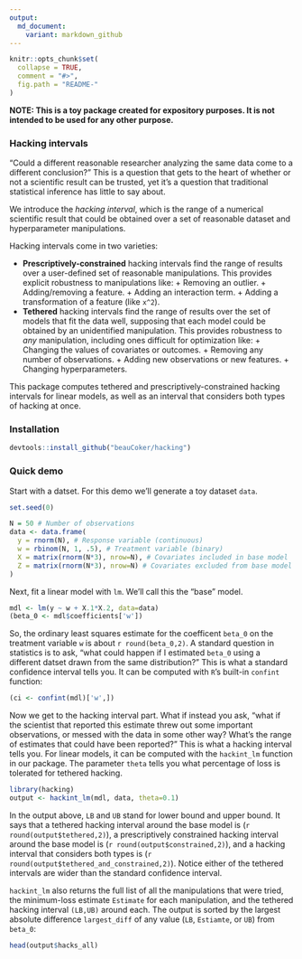 ```yaml
---
output:
  md_document:
    variant: markdown_github
---
```


<!-- README.md is generated from README.Rmd. Please edit that file -->

```r
knitr::opts_chunk$set(
  collapse = TRUE,
  comment = "#>",
  fig.path = "README-"
)
```

**NOTE: This is a toy package created for expository purposes. It is not intended to be used for any other purpose.**

### Hacking intervals

"Could a different reasonable researcher analyzing the same data come to a different conclusion?" This is a question that gets to the heart of whether or not a scientific result can be trusted, yet it's a question that traditional statistical inference has little to say about. 

We introduce the *hacking interval*, which is the range of a numerical scientific result that could be obtained over a set of reasonable dataset and hyperparameter manipulations. 

Hacking intervals come in two varieties:

*	**Prescriptively-constrained** hacking intervals find the range of results over a user-defined set of reasonable manipulations. This provides explicit robustness to manipulations like:
		+	Removing an outlier.
		+	Adding/removing a feature.
		+	Adding an interaction term. 
		+	Adding a transformation of a feature (like `x^2`). 
*	**Tethered** hacking intervals find the range of results over the set of models that fit the data well, supposing that each model could be obtained by an unidentified manipulation. This provides robustness to *any* manipulation, including ones difficult for optimization like:
		+	Changing the values of covariates or outcomes. 
		+	Removing any number of observations.
		+	Adding new observations or new features.
		+	Changing hyperparameters.  

This package computes tethered and prescriptively-constrained hacking intervals for linear models, as well as an interval that considers both types of hacking at once. 

### Installation

```r
devtools::install_github("beauCoker/hacking")
```
  
### Quick demo

Start with a datset. For this demo we'll generate a toy dataset `data`. 

```r
set.seed(0)

N = 50 # Number of observations
data <- data.frame(
  y = rnorm(N), # Response variable (continuous)
  w = rbinom(N, 1, .5), # Treatment variable (binary)
  X = matrix(rnorm(N*3), nrow=N), # Covariates included in base model
  Z = matrix(rnorm(N*3), nrow=N) # Covariates excluded from base model
)
```

Next, fit a linear model with `lm`. We'll call this the "base" model. 

```r
mdl <- lm(y ~ w + X.1*X.2, data=data)
(beta_0 <- mdl$coefficients['w'])
```

So, the ordinary least squares estimate for the coefficent `beta_0` on the treatment variable `w` is about `r round(beta_0,2)`. A standard question in statistics is to ask, "what could happen if I estimated `beta_0` using a different datset drawn from the same distribution?" This is what a standard confidence interval tells you. It can be computed with `R`'s built-in `confint` function:
```r
(ci <- confint(mdl)['w',])
```

Now we get to the hacking interval part. What if instead you ask, "what if the scientist that reported this estimate threw out some important observations, or messed with the data in some other way? What's the range of estimates that could have been reported?" This is what a hacking interval tells you. For linear models, it can be computed with the `hackint_lm` function in our package. The parameter `theta` tells you what percentage of loss is tolerated for tethered hacking.

```r
library(hacking)
output <- hackint_lm(mdl, data, theta=0.1)
```

In the output above, `LB` and `UB` stand for lower bound and upper bound. It says that a tethered hacking interval around the base model is (`r round(output$tethered,2)`), a prescriptively constrained hacking interval around the base model is (`r round(output$constrained,2)`), and a hacking interval that considers both types is (`r round(output$tethered_and_constrained,2)`). Notice either of the tethered intervals are wider than the standard confidence interval. 

`hackint_lm` also returns the full list of all the manipulations that were tried, the minimum-loss estimate `Estimate` for each manipulation, and the tethered hacking interval `(LB,UB)` around each. The output is sorted by the largest absolute difference `largest_diff` of any value (`LB`, `Estiamte`, or `UB`) from `beta_0`:

```r
head(output$hacks_all)
```

